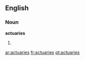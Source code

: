 ==English==
===Noun===
'''actuaries'''
#{{plural of|[[actuary]]}}

[[ar:actuaries]]
[[fr:actuaries]]
[[pt:actuaries]]